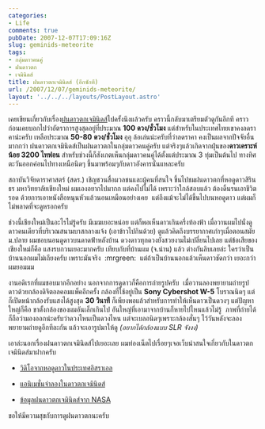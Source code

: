 ```yaml
---
categories:
- Life
comments: true
pubDate: 2007-12-07T17:09:16Z
slug: geminids-meteorite
tags:
- กลุ่มดาวคนคู่
- ฝนดาวตก
- เจมินิดส์
title: ฝนดาวตกเจมินิดส์ (อีกซักที)
url: /2007/12/07/geminids-meteorite/
layout: '../../../layouts/PostLayout.astro'
---
```


เคยเขียนเกี่ยวกับเรื่อง[ฝนดาวตกเจมินิดส์](https://armno.in.th/20071107/nextmeteorshower/)ไปครั้งนึงแล้วครับ คราวนี้กลับมาเตรียมตัวดูกันอีกที คราวก่อนเคยบอกไปว่าอัตราการสูงสุดอยู่ที่ประมาณ **100 ดวง/ชั่วโมง** แต่สำหรับในประเทศไทยเขาคงลดราคาน่ะครับ เหลือประมาณ **50-80 ดวง/ชั่วโมง** อุอุ ล้อเล่นน่ะครับที่ว่าลดราคา คงเป็นผลจากปัจจัยอื่นมากกว่า ฝนดาวตกเจมินิดส์เป็นฝนดาวตกในกลุ่มดาวคนคู่ครับ แต่จริงๆแล้วเกิดจากฝุ่นของ**ดาวเคราะห์น้อย 3200 ไทฟอน** สำหรับช่วงนี้ก็สังเกตเห็นกลุ่มดาวคนคู่ได้ตั้งแต่ประมาณ 3 ทุ่มเป็นต้นไป ทางทิศตะวันออกค่อนไปทางเหนือนิดๆ ขึ้นมาพร้อมๆกับดาวอังคารนั่นแหละครับ

สถาบันวิจัยดาราศาสตร์ (สดร.) เชิญชวนสื่อมวลชนและผู้คนที่สนใจ ขึ้นไปชมฝนดาวตกที่หอดูดาวสิรินธร มหาวิทยาลัยเชียงใหม่ ผมเองอยากไปมากก แต่คงไปไม่ได้ เพราะว่าใกล้สอบแล้ว ต้องดิ้นรนเอาชีวิตรอด ด้วยการเอาหนังสือหนุนหัวแล้วนอนเหมือนอย่างเคย  แต่ถึงแม้จะไม่ได้ขึ้นไปบนหอดูดาว แต่ผมก็ไม่พลาดที่จะดูหรอกครับ

ช่วงนี้เชียงใหม่เป็นอะไรไม่รู้ครับ มีเมฆเยอะหน่อย แต่ก็พอเห็นดาวเกินครึ่งท้องฟ้า เมื่อวานผมไปนั่งดูดาวคนเดียวที่บริเวณสนามบาสกลางแจ้ง (เอาข้าวไปกินด้วย) ดูแล้วคิดถึงบรรยากาศเก่าๆเมื่อตอนสมัยม.ปลาย ผมชอบนอนดูดาวบนดาดฟ้าหลังบ้าน ดวงดาวทุกดวงยังสวยงามไม่เปลี่ยนไปเลย แต่ข้อเสียของเชียงใหม่ก็คือ แสงรบกวนเยอะมากครับ เทียบกับที่บ้านผม (จ.น่าน) แล้ว ต่างกันลิบเลยล่ะ ใครว่าเป็นบ้านนอกผมไม่เถียงครับ เพราะมันจริง  :mrgreen:  แต่ถ้าเป็นบ้านนอกแล้วเห็นดาวชัดกว่า เยอะกว่า ผมยอมมม

งานอดิเรกที่ผมชอบมากอีกอย่าง นอกจากการดูดาวก็คือการถ่ายรูปครับ  เมื่อวานลองพยายามถ่ายรูปดาวด้วยกล้องดิจิตอลคอมแพ็คอีกครั้ง กล้องที่ใช้อยู่เป็น **Sony Cybershot W-5** โบราณนิดๆ แต่ก็เปิดหน้ากล้องรับแสงได้สูงสุด **30 วินาที** ก็เพียงพอแล้วสำหรับการทำให้เห็นดาวเป็นดวงๆ แต่ปัญหาใหญ่ก็คือ ขาตั้งกล้องของผมอันเล็กเกินไป อันใหญ่ที่เอามาจากบ้านก็หายไปไหนแล้วไม่รู้  ภาพที่ถ่ายได้ก็ถือว่ามองออกน่ะครับว่าดวงไหนเป็นดวงไหน แต่จะเบลอนิดๆเพราะกล้องสั่นๆ ไว้วันหลังจะลองพยายามถ่ายดูอีกทีละกัน แล้วจะเอารูปมาให้ดู _(อยากได้กล้องแบบ SLR จังงง)_

เอาล่ะนอกเรื่องฝนดาวตกเจมินิดส์ไปเยอะเลย ผมท่องเน็ตไปเรื่อยๆเจอเว็บน่าสนใจเกี่ยวกับในดาวตกเจมินิดส์มาฝากครับ




  * [วิดิโอจากหอดูดาวในประเทศอิสราเอล](http://www.bareket-astro.com/live/meteor/gemenids.html)


  * [แอนิเมชั่นจำลองในดาวตกเจมินิดส์](http://www.shadowandsubstance.com/)


  * [ข้อมูลฝนดาวตกเจมินิดส์จาก NASA](http://science.nasa.gov/headlines/y2007/03dec_asteroidshower.htm)


ขอให้มีความสุขกับการดูฝนดาวตกนะครับ

